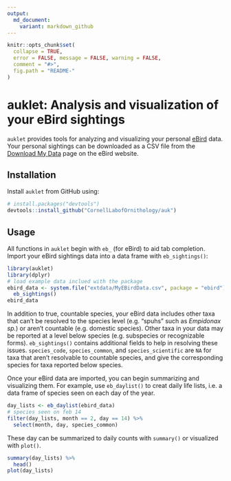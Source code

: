 ```yaml
---
output:
  md_document:
    variant: markdown_github
---
```


<!-- README.md is generated from README.Rmd. Please edit that file -->

```r
knitr::opts_chunk$set(
  collapse = TRUE,
  error = FALSE, message = FALSE, warning = FALSE,
  comment = "#>",
  fig.path = "README-"
)
```

# auklet: Analysis and visualization of your eBird sightings

`auklet` provides tools for analyzing and visualizing your personal [eBird](http://ebird.org) data. Your personal sightings can be downloaded as a CSV file from the [Download My Data](http://ebird.org/ebird/downloadMyData) page on the eBird website.

## Installation

Install `auklet` from GitHub using:

```r
# install.packages("devtools")
devtools::install_github("CornellLabofOrnithology/auk")
```

## Usage

All functions in `auklet` begin with `eb_` (for eBird) to aid tab completion. Import your eBird sightings data into a data frame with `eb_sightings()`:

```r
library(auklet)
library(dplyr)
# load example data inclued with the package
ebird_data <- system.file("extdata/MyEBirdData.csv", package = "ebird") %>%
  eb_sightings()
ebird_data
```

In addition to true, countable species, your eBird data includes other taxa that can't be resolved to the species level (e.g. "spuhs" such as *Empidonax sp.*) or aren't countable (e.g. domestic species). Other taxa in your data may be reported at a level below species (e.g. subspecies or recognizable forms). `eb_sightings()` contains additional fields to help in resolving these issues. `species_code`, `species_common`, and `species_scientific` are `NA` for taxa that aren't resolvable to countable species, and give the corresponding species for taxa reported below species.

Once your eBird data are imported, you can begin summarizing and visualizing them. For example, use `eb_daylist()` to creat daily life lists, i.e. a data frame of species seen on each day of the year.

```r
day_lists <- eb_daylist(ebird_data)
# species seen on feb 14
filter(day_lists, month == 2, day == 14) %>% 
  select(month, day, species_common)
```

These day can be summarized to daily counts with `summary()` or visualized with `plot()`.

```r
summary(day_lists) %>% 
  head()
plot(day_lists)
```

